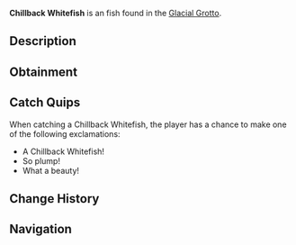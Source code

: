 {{FishInfobox
|image          = Chillback Whitefish.png
|rarity         = Unusual
|sea            = First Sea
|location       = [[Glacial Grotto]]
|sublocation    = 
|sources        = Fishing Rod
|radar_location = 
|xp             = 130
|weather        = 
|time           = 
|season         = Winter
|bait           = Worm
|base_weight    = 5.5
|base_value     = 280
|weight_range   = 3
|base_chance    = 55
|base_resil     = 65
}}
'''Chillback Whitefish''' is an {{Rarity|Unusual}} fish found in the [[Glacial Grotto]].

== Description ==
{{Description|A plump fish with a glimmering white body and pale silver fins.|Bestiary Entry}}

== Obtainment ==
{{Description|Swims in the middle depths of the grotto.|Bestiary Hint}}
{{Fish Availability|
Glacial Grotto
|top_rods      = 
Training Rod\247647.85\247647.85;
Flimsy Rod\213358.91\181633.06;
Azure Of Lagoon\208935.99\123125.35;
Summit Rod\207605.92\145419.25;
No-Life Rod\205847.21\179072.38;
Fungal Rod\188122.21\184609.78;
Ethereal Prism Rod\182426.19\184986.58;
Firefly Rod\201045.86\182249.32;
Candy Cane Rod\149161.67\143592.03;
Depthseeker Rod\205258.96\141125.78;
Verdant Shear Rod\202048.41\151244.8;
Avalanche Rod\202000.93\137805.48;
Trident Rod\198819.04\126529.53;
Free Spirit Rod\193812.28\126159.41;
Blazebringer Rod\191140.84\142669.97;
Zeus Rod\189728.47\151158.18;
Challenger's Rod\187060.01\162521.08;
Volcanic Rod\185228.27\114715.69;
Astralhook Rod\183039.07\143533.75;
Seraphic Rod\177452.38\177452.38;
Rod Of The Depths\168720.22\147115.22;
Rod Of The Forgotten Fang\162104.9\162005.82;
Rod Of The Exalted One\145676.16\138204.01;
Steady Rod\90364.71\72956.58
|recommended   = Training Rod
}}

== Catch Quips ==
When catching a Chillback Whitefish, the player has a chance to make one of the following exclamations:
* A Chillback Whitefish!
* So plump!
* What a beauty!

== Change History ==
{{Change History|{{subst:Current Version}}}}

== Navigation ==
{{Fish Navbox|Glacial Grotto}}